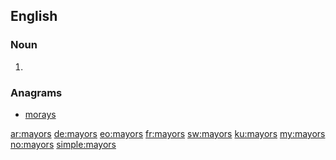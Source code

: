 ==English==

===Noun===
{{head|en|plural}}

# {{plural of|mayor|lang=en|nocat=1}}

===Anagrams===
* [[morays#English|morays]]

[[ar:mayors]]
[[de:mayors]]
[[eo:mayors]]
[[fr:mayors]]
[[sw:mayors]]
[[ku:mayors]]
[[my:mayors]]
[[no:mayors]]
[[simple:mayors]]